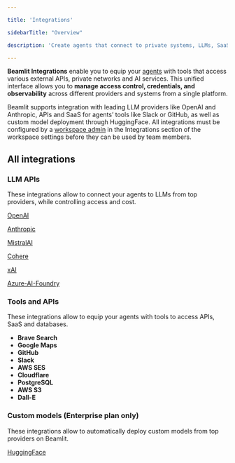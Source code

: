 ```yaml
---

title: 'Integrations'

sidebarTitle: "Overview"

description: 'Create agents that connect to private systems, LLMs, SaaS, databases, and APIs.'

---
```


**Beamlit Integrations** enable you to equip your [agents](Agents/Overview) with tools that access various external APIs, private networks and AI services. This unified interface allows you to **manage access control, credentials, and observability** across different providers and systems from a single platform.

Beamlit supports integration with leading LLM providers like OpenAI and Anthropic, APIs and SaaS for agents’ tools like Slack or GitHub, as well as custom model deployment through HuggingFace. All integrations must be configured by a [workspace admin](Security/Workspace-access-control) in the Integrations section of the workspace settings before they can be used by team members.

## All integrations

### LLM APIs

These integrations allow to connect your agents to LLMs from top providers, while controlling access and cost.

[OpenAI](Integrations/OpenAI)

[Anthropic](Integrations/Anthropic)

[MistralAI](Integrations/MistralAI)

[Cohere](Integrations/Cohere)

[xAI](Integrations/xAI)

[Azure-AI-Foundry](Integrations/Azure-AI-Foundry)

### Tools and APIs

These integrations allow to equip your agents with tools to access APIs, SaaS and databases.

- **Brave Search**
- **Google Maps**
- **GitHub**
- **Slack**
- **AWS SES**
- **Cloudflare**
- **PostgreSQL**
- **AWS S3**
- **Dall-E**

### Custom models (Enterprise plan only)

These integrations allow to automatically deploy custom models from top providers on Beamlit.

[HuggingFace](Integrations/HuggingFace)